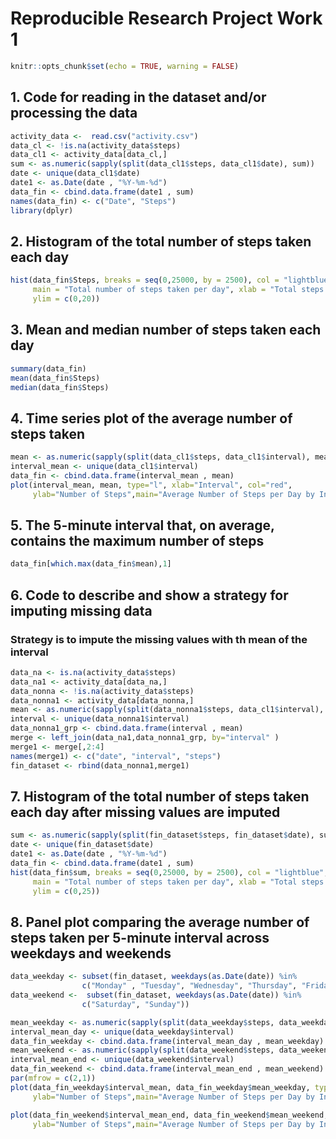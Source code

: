 # Reproducible Research Project Work 1
```r
knitr::opts_chunk$set(echo = TRUE, warning = FALSE)
```

## 1. Code for reading in the dataset and/or processing the data
```r
activity_data <-  read.csv("activity.csv")
data_cl <- !is.na(activity_data$steps)
data_cl1 <- activity_data[data_cl,]
sum <- as.numeric(sapply(split(data_cl1$steps, data_cl1$date), sum))
date <- unique(data_cl1$date)
date1 <- as.Date(date , "%Y-%m-%d")
data_fin <- cbind.data.frame(date1 , sum)
names(data_fin) <- c("Date", "Steps")
library(dplyr)
```
## 2. Histogram of the total number of steps taken each day
```r
hist(data_fin$Steps, breaks = seq(0,25000, by = 2500), col = "lightblue", 
     main = "Total number of steps taken per day", xlab = "Total steps taken per day",
     ylim = c(0,20))
```

## 3. Mean and median number of steps taken each day
```r
summary(data_fin)
mean(data_fin$Steps)
median(data_fin$Steps)
```

## 4. Time series plot of the average number of steps taken
```r
mean <- as.numeric(sapply(split(data_cl1$steps, data_cl1$interval), mean))
interval_mean <- unique(data_cl1$interval)
data_fin <- cbind.data.frame(interval_mean , mean)
plot(interval_mean, mean, type="l", xlab="Interval", col="red",
     ylab="Number of Steps",main="Average Number of Steps per Day by Interval" )
```

## 5. The 5-minute interval that, on average, contains the maximum number of steps
```r
data_fin[which.max(data_fin$mean),1]
```

## 6. Code to describe and show a strategy for imputing missing data
### Strategy is to impute the missing values with th mean of the interval
```r
data_na <- is.na(activity_data$steps)
data_na1 <- activity_data[data_na,]
data_nonna <- !is.na(activity_data$steps)
data_nonna1 <- activity_data[data_nonna,]
mean <- as.numeric(sapply(split(data_nonna1$steps, data_cl1$interval), mean))
interval <- unique(data_nonna1$interval)
data_nonna1_grp <- cbind.data.frame(interval , mean)
merge <- left_join(data_na1,data_nonna1_grp, by="interval" )
merge1 <- merge[,2:4]
names(merge1) <- c("date", "interval", "steps")
fin_dataset <- rbind(data_nonna1,merge1)
```
## 7. Histogram of the total number of steps taken each day after missing values are imputed
```r
sum <- as.numeric(sapply(split(fin_dataset$steps, fin_dataset$date), sum))
date <- unique(fin_dataset$date)
date1 <- as.Date(date , "%Y-%m-%d")
data_fin <- cbind.data.frame(date1 , sum)
hist(data_fin$sum, breaks = seq(0,25000, by = 2500), col = "lightblue", 
     main = "Total number of steps taken per day", xlab = "Total steps taken per day",
     ylim = c(0,25))
```

## 8. Panel plot comparing the average number of steps taken per 5-minute interval across weekdays and weekends

```r
data_weekday <- subset(fin_dataset, weekdays(as.Date(date)) %in% 
                c("Monday" , "Tuesday", "Wednesday", "Thursday", "Friday")) 
data_weekend <-  subset(fin_dataset, weekdays(as.Date(date)) %in% 
                c("Saturday", "Sunday")) 

mean_weekday <- as.numeric(sapply(split(data_weekday$steps, data_weekday$interval), mean))
interval_mean_day <- unique(data_weekday$interval)
data_fin_weekday <- cbind.data.frame(interval_mean_day , mean_weekday)
mean_weekend <- as.numeric(sapply(split(data_weekend$steps, data_weekend$interval), mean))
interval_mean_end <- unique(data_weekend$interval)
data_fin_weekend <- cbind.data.frame(interval_mean_end , mean_weekend)
par(mfrow = c(2,1))
plot(data_fin_weekday$interval_mean, data_fin_weekday$mean_weekday, type="l", xlab="Interval", col="red",
     ylab="Number of Steps",main="Average Number of Steps per Day by Interval on Weekday" )

plot(data_fin_weekend$interval_mean_end, data_fin_weekend$mean_weekend, type="l", xlab="Interval", col="red",
     ylab="Number of Steps",main="Average Number of Steps per Day by Interval on Weekend" )
```


